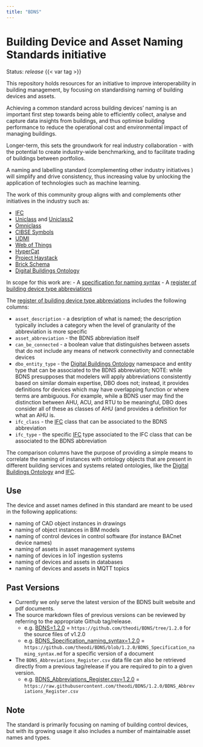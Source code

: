 ```yaml
---
title: "BDNS"
---
```


# Building Device and Asset Naming Standards initiative

Status: *release* {{< var tag >}}

This repository holds resources for an initiative to improve interoperability in building management, by focusing on standardising naming of building devices and assets.

Achieving a common standard across building devices’ naming is an important first step towards being able to efficiently collect, analyse and capture data insights from buildings, and thus optimise building performance to reduce the operational cost and environmental impact of managing buildings.

Longer-term, this sets the groundwork for real industry collaboration - with the potential to create industry-wide benchmarking, and to facilitate trading of buildings between portfolios.

A naming and labelling standard (complementing other industry initiatives ) will simplify and drive consistency, thus increasing value by unlocking the application of technologies such as machine learning.  

The work of this community group aligns with and complements other initiatives in the industry such as:

* [IFC](https://technical.buildingsmart.org/standards/ifc/ifc-schema-specifications/)
* [Uniclass](https://www.thenbs.com/our-tools/uniclass-2015) and [Uniclass2](http://www.cpic.org.uk/uniclass2/)
* [Omniclass](https://www.csiresources.org/standards/omniclass)
* [CIBSE Symbols](https://www.cibse.org/knowledge/digital-knowledge-tools/symbols)
* [UDMI](https://github.com/faucetsdn/udmi)
* [Web of Things](https://www.w3.org/WoT/)
* [HyperCat](https://hypercatiot.github.io/)
* [Project Haystack](https://project-haystack.org/)
* [Brick Schema](https://brickschema.org/)
* [Digital Buildings Ontology](https://github.com/google/digitalbuildings)

In scope for this work are:
- A [specification for naming syntax](BDNS_Specification_naming_syntax.md)
- A [register of building device type abbreviations](BDNS_Abbreviations_Register.csv)

The [register of building device type abbreviations](BDNS_Abbreviations_Register.csv) includes the following columns:

* `asset_description` - a desription of what is named; the description typically includes a category when the level of granularity of the abbreviation is more specific
* `asset_abbreviation` - the BDNS abbreviation itself
* `can_be_connected` - a boolean value that distinguishes between assets that do not include any means of network connectivity and connectable devices
* `dbo_entity_type` - the [Digital Buildings Ontology](https://github.com/google/digitalbuildings) namespace and entity type that can be associated to the BDNS abbreviation; NOTE: while BDNS presupposes that modelers will apply abbreviations consistently based on similar domain expertise, DBO does not; instead, it provides definitions for devices which may have overlapping function or where terms are ambiguous. For example, while a BDNS user may find the distinction between AHU, ACU, and RTU to be meaningful, DBO does consider all of these as classes of AHU (and provides a definition for what an AHU is.
* `ifc_class` - the [IFC](https://technical.buildingsmart.org/standards/ifc/ifc-schema-specifications/) class that can be associated to the BDNS abbreviation
* `ifc_type` - the specific [IFC](https://technical.buildingsmart.org/standards/ifc/ifc-schema-specifications/) type associated to the IFC class that can be associated to the BDNS abbreviation

The comparison columns have the purpose of providing a simple means to correlate the naming of instances with ontology objects that are present in different building services and systems related ontologies, like the [Digital Buildings Ontology](https://github.com/google/digitalbuildings) and [IFC](https://technical.buildingsmart.org/standards/ifc/ifc-schema-specifications/).


## Use

The device and asset names defined in this standard are meant to be used in the following applications:

* naming of CAD object instances in drawings
* naming of object instances in BIM models
* naming of control devices in control software (for instance BACnet device names)
* naming of assets in asset management systems
* naming of devices in IoT ingestion systems
* naming of devices and assets in databases
* naming of devices and assets in MQTT topics

## Past Versions

- Currently we only serve the latest version of the BDNS built website and pdf documents.
- The source markdown files of previous versions can be reviewed by referring to the appropriate Github tag/release.
  - e.g. [BDNS=1.2.0](https://github.com/theodi/BDNS/tree/1.2.0) = `https://github.com/theodi/BDNS/tree/1.2.0` for the source files of v1.2.0
  - e.g. [BDNS_Specification_naming_syntax=1.2.0](https://github.com/theodi/BDNS/blob/1.2.0/BDNS_Specification_naming_syntax.md) = `https://github.com/theodi/BDNS/blob/1.2.0/BDNS_Specification_naming_syntax.md` for a specific version of a document 
- The `BDNS_Abbreviations_Register.csv` data file can also be retrieved directly from a previous tag/release if you are required to pin to a given version.
  - e.g. [BDNS_Abbreviations_Register.csv=1.2.0](https://raw.githubusercontent.com/theodi/BDNS/1.2.0/BDNS_Abbreviations_Register.csv) = `https://raw.githubusercontent.com/theodi/BDNS/1.2.0/BDNS_Abbreviations_Register.csv`

## Note

The standard is primarily focusing on naming of building control devices, but with its growing usage it also includes a number of maintainable asset names and types.
